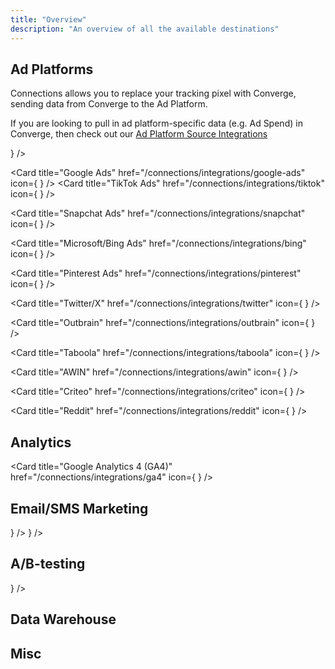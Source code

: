 ```yaml
---
title: "Overview"
description: "An overview of all the available destinations"
---
```



## Ad Platforms

<Note> 
Connections allows you to replace your tracking pixel with Converge, sending data from Converge to the Ad Platform.

If you are looking to pull in ad platform-specific data (e.g. Ad Spend) in Converge, then check out our [Ad Platform Source Integrations](/ad-platforms/integrations/overview)
</Note>

<CardGroup cols={2}>
<Card
  title="Meta"
  href="/connections/integrations/facebook"
  icon={
    <FacebookIcon/>
}
/>

<Card
  title="Google Ads"
  href="/connections/integrations/google-ads"
  icon={
     <GoogleAdsIcon/>
}
/>
<Card
  title="TikTok Ads"
  href="/connections/integrations/tiktok"
  icon={
   <TikTokAdsIcon/>
}
/>

<Card
  title="Snapchat Ads"
  href="/connections/integrations/snapchat"
  icon={
  <SnapchatAdsIcon/>
}
/>

<Card
  title="Microsoft/Bing Ads"
  href="/connections/integrations/bing"
  icon={
    <MicrosoftAdsIcon/>
}
/>

<Card
  title="Pinterest Ads"
  href="/connections/integrations/pinterest"
  icon={
    <PinterestAdsIcon/>
  }
/>

<Card
  title="Twitter/X"
  href="/connections/integrations/twitter"
  icon={
    <XAdsIcon/> 
  }
/>


<Card
  title="Outbrain"
  href="/connections/integrations/outbrain"
  icon={
   <OutbrainIcon/>
}
/>

<Card
  title="Taboola"
  href="/connections/integrations/taboola"
  icon={
   <TaboolaIcon/>
}
/>

<Card
  title="AWIN"
  href="/connections/integrations/awin"
  icon={
    <AWINIcon/>
  }
/>

<Card
  title="Criteo"
  href="/connections/integrations/criteo"
  icon={
   <CriteoIcon/>
  }
/>

<Card
  title="Reddit"
  href="/connections/integrations/reddit"
  icon={
    <RedditIcon/>
}
/>

</CardGroup>



## Analytics

<CardGroup cols={2}>

<Card
  title="Google Analytics 4 (GA4)"
  href="/connections/integrations/ga4"
  icon={
    <GA4Icon/>
  }
/>

</CardGroup>


## Email/SMS Marketing

<CardGroup cols={2}>
<Card
  title="Klaviyo"
  href="/connections/integrations/klaviyo"
  icon={
    <KlaviyoIcon/>
}
/>
<Card
  title="Postscript"
  href="/connections/integrations/postscript"
  icon={
    <PostscriptIcon/>
  }
/>
</CardGroup>

## A/B-testing

<CardGroup cols={2}>
<Card
  title="Convert"
  href="/connections/integrations/convert"
  icon={
    <ConvertIcon/>
  }
/>
</CardGroup>

## Data Warehouse

<CardGroup cols={2}>
<Card
  title="BigQuery"
  href="/connections/integrations/bigquery"
  icon="database"
/>
</CardGroup>


## Misc

<CardGroup cols={2}>
<Card
  title="Custom HTML"
  href="/connections/integrations/custom-html"
  icon="code"
/>
</CardGroup>






